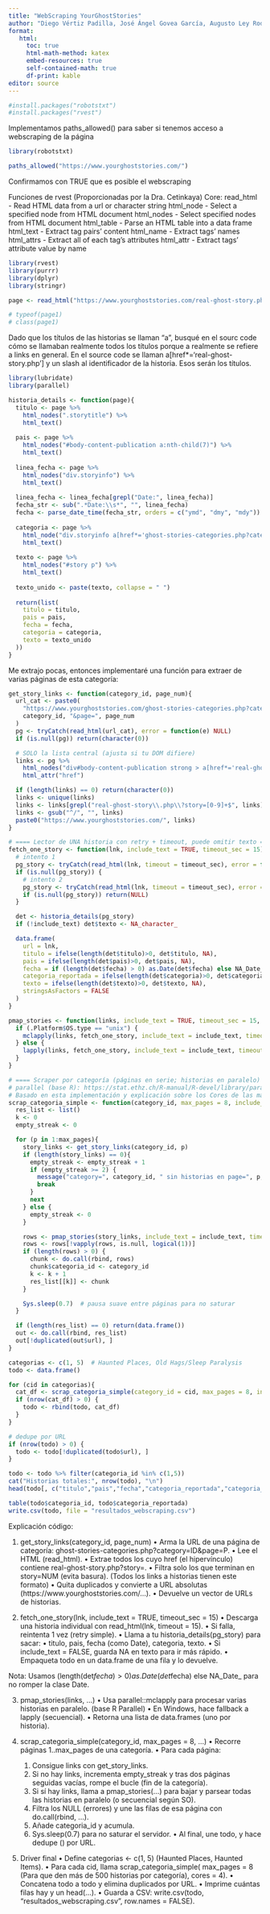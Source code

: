 ```yaml
---
title: "WebScraping YourGhostStories"
author: "Diego Vértiz Padilla, José Ángel Govea García, Augusto Ley Rodríguez, Daniel Alberto Sánchez Fortiz"
format:
   html:
     toc: true
     html-math-method: katex
     embed-resources: true
     self-contained-math: true
     df-print: kable
editor: source
---
```



```r
#install.packages("robotstxt")
#install.packages("rvest")
```

Implementamos paths_allowed() para saber si tenemos acceso a webscraping de la página

```r
library(robotstxt)

paths_allowed("https://www.yourghoststories.com/")
```
Confirmamos con TRUE que es posible el webscraping

Funciones de rvest (Proporcionadas por la Dra. Cetinkaya)
Core:
read_html - Read HTML data from a url or character string
html_node - Select a specified node from HTML document
html_nodes - Select specified nodes from HTML document
html_table - Parse an HTML table into a data frame
html_text - Extract tag pairs' content
html_name - Extract tags' names
html_attrs - Extract all of each tag's attributes
html_attr - Extract tags' attribute value by name



```r
library(rvest)
library(purrr)
library(dplyr)
library(stringr)

page <- read_html("https://www.yourghoststories.com/real-ghost-story.php?story=28550")

# typeof(page1)
# class(page1)

```
Dado que los títulos de las historias se llaman "a", busqué en el sourc code cómo se llamaban realmente todos los títulos porque a realmente se refiere a links en general. En el source code se llaman
a[href*='real-ghost-story.php'] y un slash al identificador de la historia. Esos serán los títulos.


```r
library(lubridate)
library(parallel)

historia_details <- function(page){
  titulo <- page %>%
    html_nodes(".storytitle") %>%
    html_text()
  
  pais <- page %>%
    html_nodes("#body-content-publication a:nth-child(7)") %>%
    html_text()
  
  linea_fecha <- page %>%
    html_nodes("div.storyinfo") %>%
    html_text()      
  
  linea_fecha <- linea_fecha[grepl("Date:", linea_fecha)]
  fecha_str <- sub(".*Date:\\s*", "", linea_fecha)
  fecha <- parse_date_time(fecha_str, orders = c("ymd", "dmy", "mdy"))
  
  categoria <- page %>%
    html_node("div.storyinfo a[href*='ghost-stories-categories.php?category=']") %>%
    html_text()
  
  texto <- page %>%
    html_nodes("#story p") %>%
    html_text()
  
  texto_unido <- paste(texto, collapse = " ")
  
  return(list(
    titulo = titulo,
    pais = pais,
    fecha = fecha,
    categoria = categoria,
    texto = texto_unido
  ))
}
```


Me extrajo pocas, entonces implementaré una función para extraer de varias páginas de esta categoría:

```r
get_story_links <- function(category_id, page_num){
  url_cat <- paste0(
    "https://www.yourghoststories.com/ghost-stories-categories.php?category=",
    category_id, "&page=", page_num
  )
  pg <- tryCatch(read_html(url_cat), error = function(e) NULL)
  if (is.null(pg)) return(character(0))

  # SOLO la lista central (ajusta si tu DOM difiere)
  links <- pg %>%
    html_nodes("div#body-content-publication strong > a[href*='real-ghost-story.php?story=']") %>%
    html_attr("href")

  if (length(links) == 0) return(character(0))
  links <- unique(links)
  links <- links[grepl("real-ghost-story\\.php\\?story=[0-9]+$", links)]
  links <- gsub("^/", "", links)
  paste0("https://www.yourghoststories.com/", links)
}

# ==== Lector de UNA historia con retry + timeout, puede omitir texto ====
fetch_one_story <- function(lnk, include_text = TRUE, timeout_sec = 15){
  # intento 1
  pg_story <- tryCatch(read_html(lnk, timeout = timeout_sec), error = function(e) NULL)
  if (is.null(pg_story)) {
    # intento 2
    pg_story <- tryCatch(read_html(lnk, timeout = timeout_sec), error = function(e) NULL)
    if (is.null(pg_story)) return(NULL)
  }

  det <- historia_details(pg_story)
  if (!include_text) det$texto <- NA_character_

  data.frame(
    url = lnk,
    titulo = ifelse(length(det$titulo)>0, det$titulo, NA),
    pais = ifelse(length(det$pais)>0, det$pais, NA),
    fecha = if (length(det$fecha) > 0) as.Date(det$fecha) else NA_Date_,
    categoria_reportada = ifelse(length(det$categoria)>0, det$categoria, NA),
    texto = ifelse(length(det$texto)>0, det$texto, NA),
    stringsAsFactors = FALSE
  )
}

pmap_stories <- function(links, include_text = TRUE, timeout_sec = 15, cores = max(1, detectCores()-1)){
  if (.Platform$OS.type == "unix") {
    mclapply(links, fetch_one_story, include_text = include_text, timeout_sec = timeout_sec, mc.cores = cores)
  } else {
    lapply(links, fetch_one_story, include_text = include_text, timeout_sec = timeout_sec)
  }
}

# ==== Scraper por categoría (páginas en serie; historias en paralelo) ====
# parallel (base R): https://stat.ethz.ch/R-manual/R-devel/library/parallel/doc/parallel.pdf 
# Basado en esta implementación y explicación sobre los Cores de las máquinas.
scrap_categoria_simple <- function(category_id, max_pages = 8, include_text = TRUE, cores = max(1, detectCores()-1)){
  res_list <- list()
  k <- 0
  empty_streak <- 0

  for (p in 1:max_pages){
    story_links <- get_story_links(category_id, p)
    if (length(story_links) == 0){
      empty_streak <- empty_streak + 1
      if (empty_streak >= 2) {
        message("category=", category_id, " sin historias en page=", p, " -> fin.")
        break
      }
      next
    } else {
      empty_streak <- 0
    }

    rows <- pmap_stories(story_links, include_text = include_text, timeout_sec = 15, cores = cores)
    rows <- rows[!vapply(rows, is.null, logical(1))]
    if (length(rows) > 0) {
      chunk <- do.call(rbind, rows)
      chunk$categoria_id <- category_id
      k <- k + 1
      res_list[[k]] <- chunk
    }

    Sys.sleep(0.7)  # pausa suave entre páginas para no saturar
  }

  if (length(res_list) == 0) return(data.frame())
  out <- do.call(rbind, res_list)
  out[!duplicated(out$url), ]
}

categorias <- c(1, 5)  # Haunted Places, Old Hags/Sleep Paralysis
todo <- data.frame()

for (cid in categorias){
  cat_df <- scrap_categoria_simple(category_id = cid, max_pages = 8, include_text = TRUE, cores = 4)
  if (nrow(cat_df) > 0) {
    todo <- rbind(todo, cat_df)
  }
}

# dedupe por URL
if (nrow(todo) > 0) {
  todo <- todo[!duplicated(todo$url), ]
}

todo <- todo %>% filter(categoria_id %in% c(1,5))
cat("Historias totales:", nrow(todo), "\n")
head(todo[, c("titulo","pais","fecha","categoria_reportada","categoria_id","url")])

table(todo$categoria_id, todo$categoria_reportada)
write.csv(todo, file = "resultados_webscraping.csv")
```
Explicación código:

1) get_story_links(category_id, page_num)
	•	Arma la URL de una página de categoría:
ghost-stories-categories.php?category=ID&page=P.
	•	Lee el HTML (read_html).
	•	Extrae todos los <a> cuyo href (el hipervínculo) contiene real-ghost-story.php?story=.
	•	Filtra solo los que terminan en story=NUM (evita basura). (Todos los links a historias tienen este formato)
	•	Quita duplicados y convierte a URL absolutas (https://www.yourghoststories.com/...).
	•	Devuelve un vector de URLs de historias. 

2) fetch_one_story(lnk, include_text = TRUE, timeout_sec = 15)
	•	Descarga una historia individual con read_html(lnk, timeout = 15).
	•	Si falla, reintenta 1 vez (retry simple).
	•	Llama a tu historia_details(pg_story) para sacar:
	•	titulo, pais, fecha (como Date), categoria, texto.
	•	Si include_text = FALSE, guarda NA en texto para ir más rápido.
	•	Empaqueta todo en un data.frame de una fila y lo devuelve.

Nota: Usamos (length(det$fecha)>0) as.Date(det$fecha) else NA_Date_ para no romper la clase Date.

3) pmap_stories(links, ...)
	•	Usa parallel::mclapply para procesar varias historias en paralelo. (base R Parallel)
	•	En Windows, hace fallback a lapply (secuencial).
	•	Retorna una lista de data.frames (uno por historia).

4) scrap_categoria_simple(category_id, max_pages = 8, ...)
	•	Recorre páginas 1..max_pages de una categoría.
	•	Para cada página:
	1.	Consigue links con get_story_links.
	2.	Si no hay links, incrementa empty_streak y tras dos páginas seguidas vacías, rompe el bucle (fin de la categoría).
	3.	Si sí hay links, llama a pmap_stories(...) para bajar y parsear todas las historias en paralelo (o secuencial según SO).
	4.	Filtra los NULL (errores) y une las filas de esa página con do.call(rbind, ...).
	5.	Añade categoria_id y acumula.
	6.	Sys.sleep(0.7) para no saturar el servidor.
	•	Al final, une todo, y hace dedupe () por URL.

5) Driver final
	•	Define categorias <- c(1, 5) (Haunted Places, Haunted Items).
	•	Para cada cid, llama scrap_categoria_simple( max_pages = 8 (Para que den más de 500 historias por categoría), cores = 4).
	•	Concatena todo a todo y elimina duplicados por URL.
	•	Imprime cuántas filas hay y un head(...).
	•	Guarda a CSV: write.csv(todo, "resultados_webscraping.csv", row.names = FALSE).




